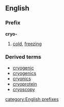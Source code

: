 ==English==
===Prefix===
'''cryo-'''
# [[cold]], [[freezing]]
===Derived terms===
*[[cryogenic]]
*[[cryogenics]]
*[[cryonics]]
*[[cryoprotein]]
*[[cryoscopy]]
[[category:English prefixes]]